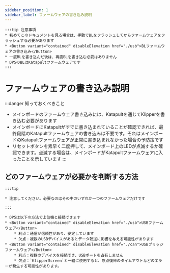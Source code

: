 ```yaml
---
sidebar_position: 1
sidebar_label: ファームウェアの書き込み説明
---
```







    :::tip 注意事項
    * 初めてこのドキュメントを見る場合は、手動でBLをフラッシュしてからファームウェアをフラッシュする必要があります 
    * <Button variant="contained" disableElevation href="./usb">BLファームウェアの書き込み</Button>
    * 一度BLを書き込んだ後は、再度BLを書き込む必要はありません
    * DP5のBLはKatapultファームウェアです
    :::


# ファームウェアの書き込み説明

:::danger 知っておくべきこと
* メインボードのファームウェア書き込みには、Katapultを通じてKlipperを書き込む必要があります
* メインボードにKatapultがすでに書き込まれていることが確認できれば、最終段階のKatapultファームウェアの書き込みは不要です。それはメインボードのKatapultファームウェアが正常に書き込まれなかった場合の予防策です
* リセットボタンを素早く二度押して、メインボード上のLEDが点滅するか確認できます。点滅する場合は、メインボードがKatapultファームウェアに入ったことを示しています
:::

## どのファームウェアが必要かを判断する方法

    :::tip

    * 注意してください。必要なのはその中のいずれか一つのファームウェアだけです

    :::
    
    * DP5は以下の方法で上位機と接続できます
    * <Button variant="contained" disableElevation href="./usb">USBファームウェア</Button>
        * 利点：通信が信頼性があり、安定しています
        * 欠点：複数のUSBデバイスがあるとデータ転送に影響を与える可能性があります
    * <Button variant="contained" disableElevation href="./can">USBブリッジファームウェア</Button>
        * 利点：複数のデバイスを接続でき、USBポートを占有しません
        * 欠点：`KlipperScreen`と一緒に使用すると、原点復帰のタイムアウトなどのエラーが発生する可能性があります。

